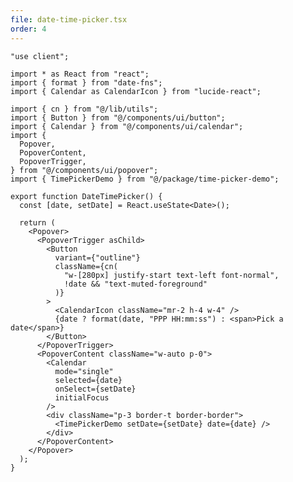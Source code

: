 ```yaml
---
file: date-time-picker.tsx
order: 4
---
```



```tsx
"use client";

import * as React from "react";
import { format } from "date-fns";
import { Calendar as CalendarIcon } from "lucide-react";

import { cn } from "@/lib/utils";
import { Button } from "@/components/ui/button";
import { Calendar } from "@/components/ui/calendar";
import {
  Popover,
  PopoverContent,
  PopoverTrigger,
} from "@/components/ui/popover";
import { TimePickerDemo } from "@/package/time-picker-demo";

export function DateTimePicker() {
  const [date, setDate] = React.useState<Date>();

  return (
    <Popover>
      <PopoverTrigger asChild>
        <Button
          variant={"outline"}
          className={cn(
            "w-[280px] justify-start text-left font-normal",
            !date && "text-muted-foreground"
          )}
        >
          <CalendarIcon className="mr-2 h-4 w-4" />
          {date ? format(date, "PPP HH:mm:ss") : <span>Pick a date</span>}
        </Button>
      </PopoverTrigger>
      <PopoverContent className="w-auto p-0">
        <Calendar
          mode="single"
          selected={date}
          onSelect={setDate}
          initialFocus
        />
        <div className="p-3 border-t border-border">
          <TimePickerDemo setDate={setDate} date={date} />
        </div>
      </PopoverContent>
    </Popover>
  );
}
```